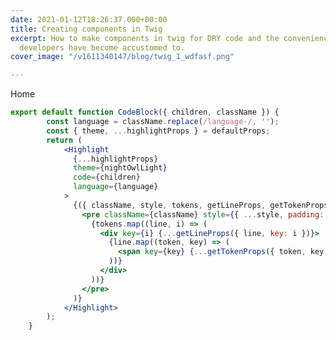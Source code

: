 ```yaml
---
date: 2021-01-12T18:26:37.000+00:00
title: Creating components in Twig
excerpt: How to make components in twig for DRY code and the convenience us JavaScript
  developers have become accustomed to.
cover_image: "/v1611340147/blog/twig_1_wdfasf.png"

---
```

<NavLink href="/" className="p-4">Home</NavLink>

```jsx
export default function CodeBlock({ children, className }) {
    	const language = className.replace(/language-/, '');
    	const { theme, ...highlightProps } = defaultProps;
    	return (
            <Highlight
              {...highlightProps}
              theme={nightOwlLight}
              code={children}
              language={language}
            >
              {({ className, style, tokens, getLineProps, getTokenProps }) => (
                <pre className={className} style={{ ...style, padding: '20px' }}>
                  {tokens.map((line, i) => (
                    <div key={i} {...getLineProps({ line, key: i })}>
                      {line.map((token, key) => (
                        <span key={key} {...getTokenProps({ token, key })} />
                      ))}
                    </div>
                  ))}
                </pre>
              )}
        	</Highlight>
      	);
    }
```